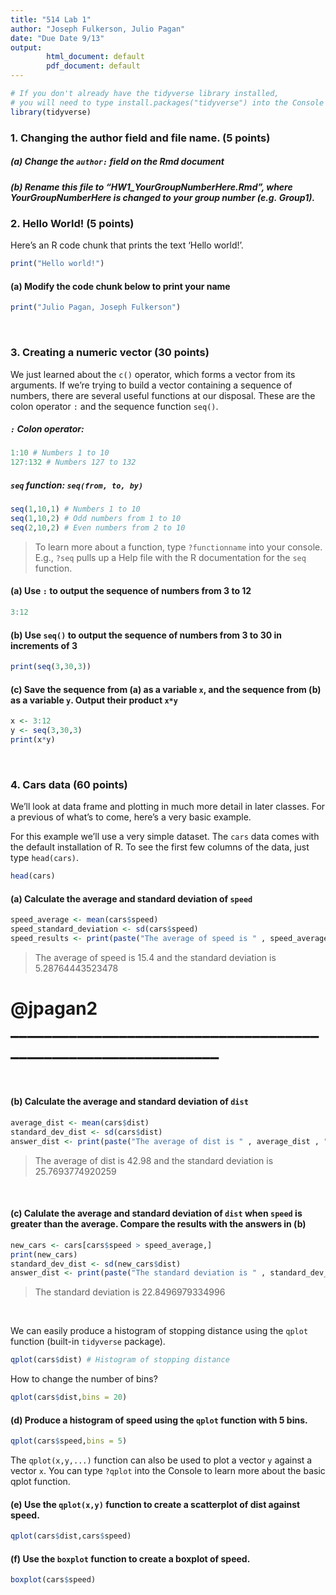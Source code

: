 ```yaml
---
title: "514 Lab 1"
author: "Joseph Fulkerson, Julio Pagan"
date: "Due Date 9/13"
output: 
        html_document: default
        pdf_document: default
---
```


```r
# If you don't already have the tidyverse library installed,
# you will need to type install.packages("tidyverse") into the Console
library(tidyverse) 
```

### 1. Changing the author field and file name. (5 points)

##### (a) Change the `author:` field on the Rmd document 

##### (b) Rename this file to "HW1_YourGroupNumberHere.Rmd", where YourGroupNumberHere is changed to your group number (e.g. Group1).

### 2.  Hello World! (5 points)

Here's an R code chunk that prints the text 'Hello world!'.

```r
print("Hello world!")
```

#### (a) Modify the code chunk below to print your name
```r
print("Julio Pagan, Joseph Fulkerson")
```

<br>

### 3.  Creating a numeric vector (30 points)
We just learned about the `c()` operator, which forms a vector from its arguments.  If we're trying to build a vector containing a sequence of numbers, there are several useful functions at our disposal.  These are the colon operator `:` and the sequence function `seq()`.

##### `:` Colon operator: 
```r
1:10 # Numbers 1 to 10
127:132 # Numbers 127 to 132
```

##### `seq` function: `seq(from, to, by)`
```r
seq(1,10,1) # Numbers 1 to 10
seq(1,10,2) # Odd numbers from 1 to 10
seq(2,10,2) # Even numbers from 2 to 10
```

> To learn more about a function, type `?functionname` into your console.  E.g., `?seq` pulls up a Help file with the R documentation for the `seq` function.

#### (a) Use `:` to output the sequence of numbers from 3 to 12
```r
3:12
```

#### (b) Use `seq()` to output the sequence of numbers from 3 to 30 in increments of 3
```r
print(seq(3,30,3))
```

#### (c) Save the sequence from (a) as a variable `x`, and the sequence from (b) as a variable `y`.  Output their product `x*y`
```r
x <- 3:12
y <- seq(3,30,3)
print(x*y)
```

<br>

### 4. Cars data (60 points)

We'll look at data frame and plotting in much more detail in later classes.  For a previous of what's to come, here's a very basic example.

For this example we'll use a very simple dataset.  The `cars` data comes with the default installation of R.  To see the first few columns of the data, just type `head(cars)`.

```r
head(cars)
```

#### (a) Calculate the average and standard deviation of `speed` 

```r
speed_average <- mean(cars$speed)
speed_standard_deviation <- sd(cars$speed)
speed_results <- print(paste("The average of speed is " , speed_average , " and the standard deviation is " , speed_standard_deviation))
```

> The average of speed is 15.4 and the standard deviation is 5.28764443523478

# @jpagan2 ______________________________________________________________
<br> 

#### (b) Calculate the average and standard deviation of `dist` 

```r
average_dist <- mean(cars$dist)
standard_dev_dist <- sd(cars$dist)
answer_dist <- print(paste("The average of dist is " , average_dist , " and the standard deviation is " , standard_dev_dist))
```

> The average of dist is 42.98 and the standard deviation is 25.7693774920259

<br> 

#### (c) Calulate the average and standard deviation of `dist` when `speed`  is greater than the average. Compare the results with the answers in (b)

```r
new_cars <- cars[cars$speed > speed_average,]
print(new_cars)
standard_dev_dist <- sd(new_cars$dist)
answer_dist <- print(paste("The standard deviation is " , standard_dev_dist))
```

> The standard deviation is  22.8496979334996

<br> 

We can easily produce a histogram of stopping distance using the `qplot` function (built-in `tidyverse` package).

```r
qplot(cars$dist) # Histogram of stopping distance
```

How to change the number of bins?

```r
qplot(cars$dist,bins = 20)
```


#### (d) Produce a histogram of speed using the `qplot` function with **5 bins**.

```r
qplot(cars$speed,bins = 5)
```

The `qplot(x,y,...)` function can also be used to plot a vector `y` against a vector `x`.  You can type `?qplot` into the Console to learn more about the basic qplot function. 

#### (e) Use the `qplot(x,y)` function to create a scatterplot of dist against speed.

```r
qplot(cars$dist,cars$speed)
```

#### (f) Use the `boxplot` function to create a boxplot of speed.

```r
boxplot(cars$speed)
```

